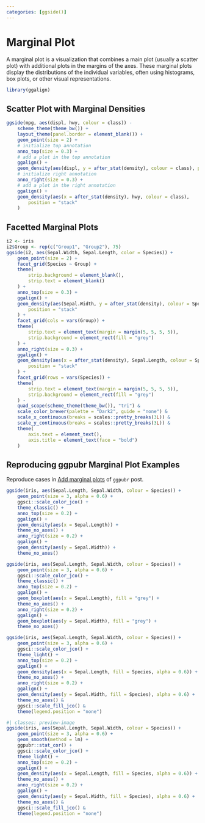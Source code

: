 ```yaml
---
categories: [ggside()]
---
```


# Marginal Plot

A marginal plot is a visualization that combines a main plot (usually a scatter
plot) with additional plots in the margins of the axes. These marginal plots
display the distributions of the individual variables, often using histograms,
box plots, or other visual representations.

```r
library(ggalign)
```

## Scatter Plot with Marginal Densities
```r
ggside(mpg, aes(displ, hwy, colour = class)) -
    scheme_theme(theme_bw()) +
    layout_theme(panel.border = element_blank()) +
    geom_point(size = 2) +
    # initialize top annotation
    anno_top(size = 0.3) +
    # add a plot in the top annotation
    ggalign() +
    geom_density(aes(displ, y = after_stat(density), colour = class), position = "stack") +
    # initialize right annotation
    anno_right(size = 0.3) +
    # add a plot in the right annotation
    ggalign() +
    geom_density(aes(x = after_stat(density), hwy, colour = class),
        position = "stack"
    )
```


## Facetted Marginal Plots
```r
i2 <- iris
i2$Group <- rep(c("Group1", "Group2"), 75)
ggside(i2, aes(Sepal.Width, Sepal.Length, color = Species)) +
    geom_point(size = 2) +
    facet_grid(Species ~ Group) +
    theme(
        strip.background = element_blank(),
        strip.text = element_blank()
    ) +
    anno_top(size = 0.3) +
    ggalign() +
    geom_density(aes(Sepal.Width, y = after_stat(density), colour = Species),
        position = "stack"
    ) +
    facet_grid(cols = vars(Group)) +
    theme(
        strip.text = element_text(margin = margin(5, 5, 5, 5)),
        strip.background = element_rect(fill = "grey")
    ) +
    anno_right(size = 0.3) +
    ggalign() +
    geom_density(aes(x = after_stat(density), Sepal.Length, colour = Species),
        position = "stack"
    ) +
    facet_grid(rows = vars(Species)) +
    theme(
        strip.text = element_text(margin = margin(5, 5, 5, 5)),
        strip.background = element_rect(fill = "grey")
    ) -
    quad_scope(scheme_theme(theme_bw()), "tri") &
    scale_color_brewer(palette = "Dark2", guide = "none") &
    scale_x_continuous(breaks = scales::pretty_breaks(3L)) &
    scale_y_continuous(breaks = scales::pretty_breaks(3L)) &
    theme(
        axis.text = element_text(),
        axis.title = element_text(face = "bold")
    )
```

## Reproducing ggpubr Marginal Plot Examples
Reproduce cases in [Add marginal plots](https://www.sthda.com/english/articles/24-ggpubr-publication-ready-plots/78-perfect-scatter-plots-with-correlation-and-marginal-histograms/) of `ggpubr` post.

```r
ggside(iris, aes(Sepal.Length, Sepal.Width, colour = Species)) +
    geom_point(size = 3, alpha = 0.6) +
    ggsci::scale_color_jco() +
    theme_classic() +
    anno_top(size = 0.2) +
    ggalign() +
    geom_density(aes(x = Sepal.Length)) +
    theme_no_axes() +
    anno_right(size = 0.2) +
    ggalign() +
    geom_density(aes(y = Sepal.Width)) +
    theme_no_axes()
```


```r
ggside(iris, aes(Sepal.Length, Sepal.Width, colour = Species)) +
    geom_point(size = 3, alpha = 0.6) +
    ggsci::scale_color_jco() +
    theme_classic() +
    anno_top(size = 0.2) +
    ggalign() +
    geom_boxplot(aes(x = Sepal.Length), fill = "grey") +
    theme_no_axes() +
    anno_right(size = 0.2) +
    ggalign() +
    geom_boxplot(aes(y = Sepal.Width), fill = "grey") +
    theme_no_axes()
```


```r
ggside(iris, aes(Sepal.Length, Sepal.Width, colour = Species)) +
    geom_point(size = 3, alpha = 0.6) +
    ggsci::scale_color_jco() +
    theme_light() +
    anno_top(size = 0.2) +
    ggalign() +
    geom_density(aes(x = Sepal.Length, fill = Species, alpha = 0.6)) +
    theme_no_axes() +
    anno_right(size = 0.2) +
    ggalign() +
    geom_density(aes(y = Sepal.Width, fill = Species), alpha = 0.6) +
    theme_no_axes() &
    ggsci::scale_fill_jco() &
    theme(legend.position = "none")
```

```r
#| classes: preview-image
ggside(iris, aes(Sepal.Length, Sepal.Width, colour = Species)) +
    geom_point(size = 3, alpha = 0.6) +
    geom_smooth(method = lm) +
    ggpubr::stat_cor() +
    ggsci::scale_color_jco() +
    theme_light() +
    anno_top(size = 0.2) +
    ggalign() +
    geom_density(aes(x = Sepal.Length, fill = Species, alpha = 0.6)) +
    theme_no_axes() +
    anno_right(size = 0.2) +
    ggalign() +
    geom_density(aes(y = Sepal.Width, fill = Species), alpha = 0.6) +
    theme_no_axes() &
    ggsci::scale_fill_jco() &
    theme(legend.position = "none")
```
